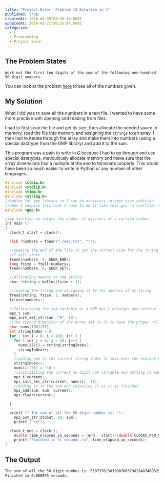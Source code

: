 ```yaml
---
title: "Project Euler: Problem 13 Solution in C"
published: true
createdAt: 2016-08-09T00:38:19.000Z
updatedAt: 2019-01-21T16:25:04.599Z
categories:
  - C
  - Programming
  - Project Euler
---
```


## The Problem States

```
Work out the first ten digits of the sum of the following one-hundred 50-digit numbers.
```

You can look at the problem [here](https://projecteuler.net/problem=13) to see all of the numbers given.

## My Solution

What I did was to save all the numbers in a text file. I wanted to have some more practice with opening and reading
from files.

I had to first scan the file and get its size, then allocate the needed space in memory, read the file into memory
and assigning the `strings` to an array. I then had to iterate through the array and make them into numbers (using a
special datatype from the GMP library) and add it to the sum.

This program was a pain to write in C because I had to go through and use special datatypes, meticulously allocate
memory and make sure that the array dimensions had a nullbyte at the end to terminate properly. This would have been
so much easier to write in Python or any number of other languages...

```c
#include <stdio.h>
#include <stdlib.h>
#include <time.h>
#include <string.h>
//Adding the gmp library so I can do arbitrary integer size addition
//when I compile this code I have to do it like this gcc -o <outfile> <infile.c> -lgmp
#include <gmp.h>

//my function to return the number of divisors of a certain number
int main ()
{
  clock_t start = clock();

  FILE *numbers = fopen("./e13.txt", "r");

  //seeking the end of the file to get the correct size for the string
  //I will store
  fseek(numbers, 0, SEEK_END);
  long fsize = ftell(numbers);
  fseek(numbers, 0, SEEK_SET);

  //Allocating memory to the string
  char *string = malloc(fsize + 1);

  //reading the string and assigning it to the address of my string
  fread(string, fsize, 1, numbers);
  fclose(numbers);

  //Initializing the sum variable as a GMP mpz_t datatype and setting it to 0
  mpz_t sum;
  mpz_init_set_str(sum, "0", 10);
  //the second dimension of the array set to 51 to have the proper null byte at the end
  char nums[100][51];
  int stringIndex = 0;
  for ( int i = 0; i < 100; i++ ) {
    for ( int j = 0; j < 50; j++) {
      nums[i][j] = string[stringIndex];
      stringIndex++;
    }
    //adding one to the current string index to skip over the newline character > adding nullbyte
    stringIndex++;
    nums[i][50] = '\0';
    //Initializing the current 50 digit num variable and setting it equal to nums[i]
    mpz_t current;
    mpz_init_set_str(current, nums[i], 10);
    //Adding it to the sum and releasing it as it is finished
    mpz_add(sum, sum, current);
    mpz_clear(current);

  }

  printf (" The sum of all the 50 digit numbes is: ");
    mpz_out_str(stdout, 10, sum);
    printf ("\n");

  clock_t end = clock();
    double time_elapsed_in_seconds = (end - start)/(double)CLOCKS_PER_SEC;
    printf("Finished in %f seconds.\n", time_elapsed_in_seconds);
}
```

## The Output

```bash
The sum of all the 50 digit numbes is: 5537376230390876637302048746832985971773659831892672
Finished in 0.000876 seconds.
```
